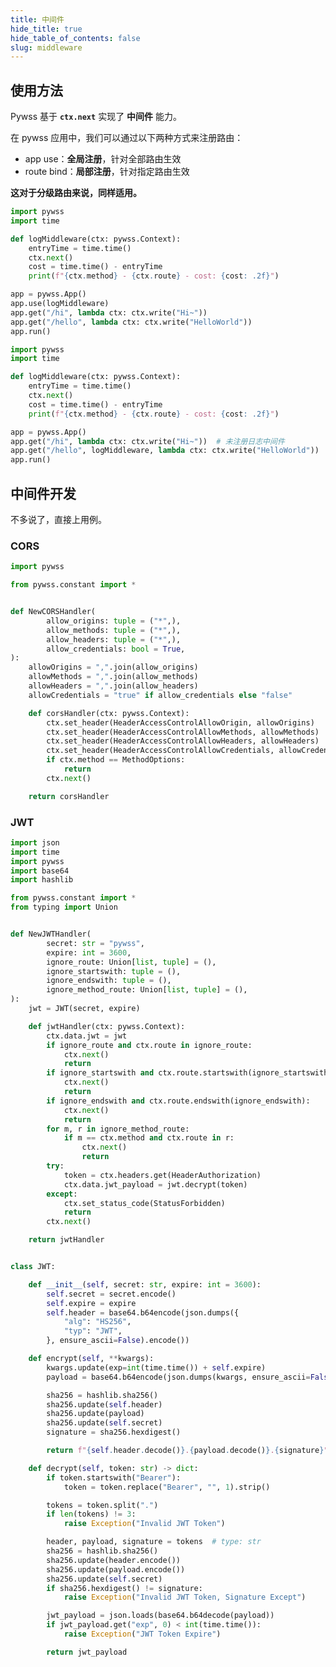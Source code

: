 ```yaml
---
title: 中间件
hide_title: true
hide_table_of_contents: false
slug: middleware
---
```


## 使用方法

Pywss 基于 **`ctx.next`** 实现了 **中间件** 能力。

在 pywss 应用中，我们可以通过以下两种方式来注册路由：
- app use：**全局注册**，针对全部路由生效
- route bind：**局部注册**，针对指定路由生效

**这对于分级路由来说，同样适用。**

```python title="全局注册" showLineNumbers {6,11}
import pywss
import time

def logMiddleware(ctx: pywss.Context):
    entryTime = time.time()
    ctx.next()
    cost = time.time() - entryTime
    print(f"{ctx.method} - {ctx.route} - cost: {cost: .2f}")

app = pywss.App()
app.use(logMiddleware)
app.get("/hi", lambda ctx: ctx.write("Hi~"))
app.get("/hello", lambda ctx: ctx.write("HelloWorld"))
app.run()
```

```python title="局部注册" showLineNumbers {6,12}
import pywss
import time

def logMiddleware(ctx: pywss.Context):
    entryTime = time.time()
    ctx.next()
    cost = time.time() - entryTime
    print(f"{ctx.method} - {ctx.route} - cost: {cost: .2f}")

app = pywss.App()
app.get("/hi", lambda ctx: ctx.write("Hi~"))  # 未注册日志中间件
app.get("/hello", logMiddleware, lambda ctx: ctx.write("HelloWorld"))
app.run()
```

## 中间件开发
不多说了，直接上用例。

### CORS
```python title="https://github.com/czasg/pywss/blob/master/pywss/middleware/cors.py"
import pywss

from pywss.constant import *


def NewCORSHandler(
        allow_origins: tuple = ("*",),
        allow_methods: tuple = ("*",),
        allow_headers: tuple = ("*",),
        allow_credentials: bool = True,
):
    allowOrigins = ",".join(allow_origins)
    allowMethods = ",".join(allow_methods)
    allowHeaders = ",".join(allow_headers)
    allowCredentials = "true" if allow_credentials else "false"

    def corsHandler(ctx: pywss.Context):
        ctx.set_header(HeaderAccessControlAllowOrigin, allowOrigins)
        ctx.set_header(HeaderAccessControlAllowMethods, allowMethods)
        ctx.set_header(HeaderAccessControlAllowHeaders, allowHeaders)
        ctx.set_header(HeaderAccessControlAllowCredentials, allowCredentials)
        if ctx.method == MethodOptions:
            return
        ctx.next()

    return corsHandler
```

### JWT
```python title="https://github.com/czasg/pywss/blob/master/pywss/middleware/jwt.py"
import json
import time
import pywss
import base64
import hashlib

from pywss.constant import *
from typing import Union


def NewJWTHandler(
        secret: str = "pywss",
        expire: int = 3600,
        ignore_route: Union[list, tuple] = (),
        ignore_startswith: tuple = (),
        ignore_endswith: tuple = (),
        ignore_method_route: Union[list, tuple] = (),
):
    jwt = JWT(secret, expire)

    def jwtHandler(ctx: pywss.Context):
        ctx.data.jwt = jwt
        if ignore_route and ctx.route in ignore_route:
            ctx.next()
            return
        if ignore_startswith and ctx.route.startswith(ignore_startswith):
            ctx.next()
            return
        if ignore_endswith and ctx.route.endswith(ignore_endswith):
            ctx.next()
            return
        for m, r in ignore_method_route:
            if m == ctx.method and ctx.route in r:
                ctx.next()
                return
        try:
            token = ctx.headers.get(HeaderAuthorization)
            ctx.data.jwt_payload = jwt.decrypt(token)
        except:
            ctx.set_status_code(StatusForbidden)
            return
        ctx.next()

    return jwtHandler


class JWT:

    def __init__(self, secret: str, expire: int = 3600):
        self.secret = secret.encode()
        self.expire = expire
        self.header = base64.b64encode(json.dumps({
            "alg": "HS256",
            "typ": "JWT",
        }, ensure_ascii=False).encode())

    def encrypt(self, **kwargs):
        kwargs.update(exp=int(time.time()) + self.expire)
        payload = base64.b64encode(json.dumps(kwargs, ensure_ascii=False).encode())

        sha256 = hashlib.sha256()
        sha256.update(self.header)
        sha256.update(payload)
        sha256.update(self.secret)
        signature = sha256.hexdigest()

        return f"{self.header.decode()}.{payload.decode()}.{signature}"

    def decrypt(self, token: str) -> dict:
        if token.startswith("Bearer"):
            token = token.replace("Bearer", "", 1).strip()

        tokens = token.split(".")
        if len(tokens) != 3:
            raise Exception("Invalid JWT Token")

        header, payload, signature = tokens  # type: str
        sha256 = hashlib.sha256()
        sha256.update(header.encode())
        sha256.update(payload.encode())
        sha256.update(self.secret)
        if sha256.hexdigest() != signature:
            raise Exception("Invalid JWT Token, Signature Except")

        jwt_payload = json.loads(base64.b64decode(payload))
        if jwt_payload.get("exp", 0) < int(time.time()):
            raise Exception("JWT Token Expire")

        return jwt_payload
```

